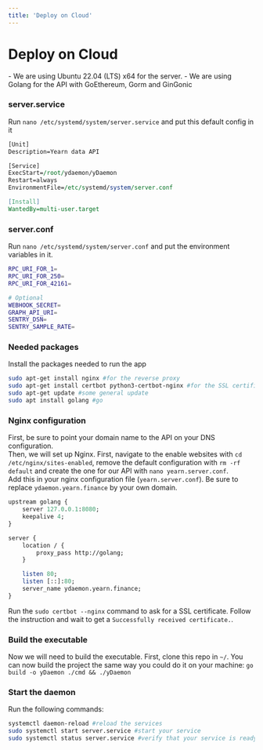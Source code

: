 ```yaml
---
title: 'Deploy on Cloud'
---
```



# Deploy on Cloud

<Callout type="info">
	- We are using Ubuntu 22.04 (LTS) x64 for the server.  
	- We are using Golang for the API with GoEthereum, Gorm and GinGonic  
</Callout>

### server.service
Run `nano /etc/systemd/system/server.service` and put this default config in it
```perl
[Unit]
Description=Yearn data API

[Service]
ExecStart=/root/ydaemon/yDaemon
Restart=always
EnvironmentFile=/etc/systemd/system/server.conf

[Install]
WantedBy=multi-user.target
```

### server.conf
Run `nano /etc/systemd/system/server.conf` and put the environment variables in it.
```bash
RPC_URI_FOR_1=
RPC_URI_FOR_250=
RPC_URI_FOR_42161=

# Optional
WEBHOOK_SECRET=
GRAPH_API_URI=
SENTRY_DSN=
SENTRY_SAMPLE_RATE=
```

### Needed packages
Install the packages needed to run the app
```bash
sudo apt-get install nginx #for the reverse proxy
sudo apt-get install certbot python3-certbot-nginx #for the SSL certificate
sudo apt-get update #some general update
sudo apt install golang #go
```

### Nginx configuration
First, be sure to point your domain name to the API on your DNS configuration.  
Then, we will set up Nginx. First, navigate to the enable websites with `cd /etc/nginx/sites-enabled`, remove the default configuration with `rm -rf default` and create the one for our API with `nano yearn.server.conf`.  
Add this in your nginx configuration file (`yearn.server.conf`). Be sure to replace `ydaemon.yearn.finance` by your own domain.
```perl
upstream golang {
    server 127.0.0.1:8080;
    keepalive 4;
}

server {
    location / {
        proxy_pass http://golang;
    }

    listen 80;
    listen [::]:80;
    server_name ydaemon.yearn.finance;
}
```
Run the `sudo certbot --nginx` command to ask for a SSL certificate. Follow the instruction and wait to get a `Successfully received certificate.`.

### Build the executable
Now we will need to build the executable. First, clone this repo in `~/`.
You can now build the project the same way you could do it on your machine: `go build -o yDaemon ./cmd && ./yDaemon`

### Start the daemon   
Run the following commands:
```bash
systemctl daemon-reload #reload the services
sudo systemctl start server.service #start your service
sudo systemctl status server.service #verify that your service is ready
```



